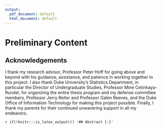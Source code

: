 ```yaml
---
output:
  pdf_document: default
  html_document: default
---
```

# Preliminary Content {-}

## Acknowledgements {-}

I thank my research advisor, Professor Peter Hoff for going above and beyond with his guidance, assistance, and patience in working together in this project. I also thank Duke University's Statistics Department, in particular the Director of Undergraduate Studies, Professor Mine Cetinkaya-Rundel, for organizing the entire thesis program and my defense committee members, Professor Jerry Reiter and Professor Galen Reeves, and the Duke Office of Information Technology for making this project possible. Finally, I thank my parents for their continued unwavering support in all my endeavors. 

<!-- ## Abstract {-} -->

<!-- ## Preface {-} -->

<!-- This is an example of a thesis setup to use the reed thesis document class -->
<!-- (for LaTeX) and the R bookdown package, in general. -->

<!-- ## Dedication {-} -->

<!-- You can have a dedication here if you wish.  -->

`r if(!knitr:::is_latex_output()) '## Abstract {-}'`
